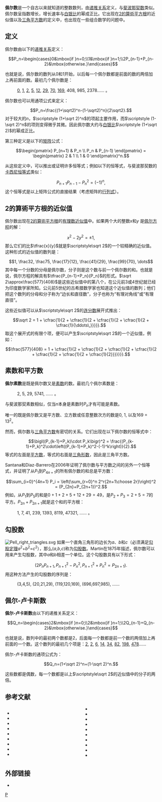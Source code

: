 '''佩尔数'''是一个自古以来就知道的整数数列，由[[递推关系|递推关系]]定义，与[[斐波那契数|斐波那契数]]类似。佩尔数呈指数增长，增长速率与[[白银比|白银比]]的幂成正比。它出现在[[2的算術平方根|2的算術平方根]]的近似值以及[[三角平方数|三角平方数]]的定义中，也出现在一些组合数学的问题中。

==定义==

佩尔数由以下的[[递推关系|递推关系]]定义：
:<math>P_n=\begin{cases}0&\mbox{if }n=0;\\1&\mbox{if }n=1;\\2P_{n-1}+P_{n-2}&\mbox{otherwise.}\end{cases}</math>

也就是说，佩尔数的数列从0和1开始，以后每一个佩尔数都是前面的数的两倍加上再前面的数。最初几个佩尔数是：
:[[0|0]], [[1|1]], [[2|2]], [[5|5]], [[12|12]], [[29|29]], [[70|70]], [[169|169]], 408, 985, 2378…… {{OEIS|id=A000129}}。

佩尔数也可以用通项公式来定义：
:<math>P_n=\frac{(1+\sqrt2)^n-(1-\sqrt2)^n}{2\sqrt2}.</math>
对于较大的''n''，<math>\scriptstyle (1+\sqrt 2)^n</math>的项起主要作用，而<math>\scriptstyle (1-\sqrt 2)^n</math>的项则变得微乎其微。因此佩尔数大约与[[白银比|白银比]]<math>\scriptstyle (1+\sqrt 2)</math>的幂成正比。

第三种定义是以下的[[矩阵|矩阵]]公式：
:<math>\begin{pmatrix} P_{n+1} & P_n \\ P_n & P_{n-1} \end{pmatrix} = \begin{pmatrix} 2 & 1 \\ 1 & 0 \end{pmatrix}^n.</math>

从这些定义中，可以推出或证明许多恒等式；例如以下的恒等式，与斐波那契数的[[卡西尼恒等式|卡西尼恒等式]]类似：
:<math>P_{n+1}P_{n-1}-P_n^2 = (-1)^n,</math>
这个恒等式是以上矩阵公式的直接结果（考虑矩阵的[[行列式|行列式]]）。

==2的算術平方根的近似值==

佩尔数出现在[[2的算術平方根|2的算術平方根]]的[[丢番图逼近|有理数近似值]]中。如果两个大的整数''x''和''y'' 是[[佩尔方程|佩尔方程]]的解：
:<math>\displaystyle x^2-2y^2=\pm 1,</math>
那么它们的比<math>\tfrac{x}{y}</math>就是<math>\scriptstyle\sqrt 2</math>的一个较精确的近似值。这种形式的近似值的数列是：
:<math>1, \frac32, \frac75, \frac{17}{12}, \frac{41}{29}, \frac{99}{70}, \dots</math>
其中每一个分数的分母是佩尔数，分子则是这个数与前一个佩尔数的和。也就是说，佩尔方程的解具有<math>\tfrac{P_{n-1}+P_n}{P_n}</math>的形式。<math>\sqrt 2\approx\frac{577}{408}</math>是这些近似值中的第八个，在公元前3或4世纪就已经为印度数学家所知。公元前5世纪的古希腊数学家也知道这个近似值的数列；他们把这个数列的分母和分子称为“边长和直径数”，分子也称为“有理对角线”或“有理直径”。

这些近似值可以从<math>\scriptstyle\sqrt 2</math>的[[连分数|连分数]]展开式推出：
:<math>\sqrt 2 = 1 + \cfrac{1}{2 + \cfrac{1}{2 + \cfrac{1}{2 + \cfrac{1}{2 + \cfrac{1}{\ddots\,}}}}}.</math>
取这个展开式的有限个项，便可以产生<math>\scriptstyle\sqrt 2</math>的一个近似值，例如：
:<math>\frac{577}{408} = 1 + \cfrac{1}{2 + \cfrac{1}{2 + \cfrac{1}{2 + \cfrac{1}{2 + \cfrac{1}{2 + \cfrac{1}{2 + \cfrac{1}{2}}}}}}}.</math>

==素数和平方数==

'''佩尔素数'''是既是佩尔数又是[[素数|素数]]的数。最初几个佩尔素数是：
:2, 5, 29, 5741, …… {{OEIS|id=A086383}}。
与斐波那契素数相似，仅当''n''本身是素数时<math>P_n</math>才有可能是素数。

唯一的既是佩尔数又是平方数、立方数或任意整数次方的数是0, 1, 以及169 = 13<sup>2</sup>。

然而，佩尔数与[[三角平方数|三角平方数]]有密切的关系。它们出现在以下佩尔数的恒等式中：
:<math>\bigl((P_{k-1}+P_k)\cdot P_k\bigr)^2 = \frac{(P_{k-1}+P_k)^2\cdot\left((P_{k-1}+P_k)^2-(-1)^k\right)}{2}.</math>
等式的左面是[[平方数|平方数]]，等式的右面是[[三角形数|三角形数]]，因此是三角平方数。

Santana和Diaz-Barrero在2006年证明了佩尔数与平方数之间的另外一个恒等式，并证明了从<math>P_1</math>到<math>P_{4n+1}</math>的所有佩尔数的和总是平方数：
:<math>\sum_{i=0}^{4n+1} P_i = \left(\sum_{r=0}^n 2^r{2n+1\choose 2r}\right)^2 = (P_{2n}+P_{2n+1})^2.</math>
例如，从<math>P_1</math>到<math>P_5</math>的和是<math>0+1+2+5+12+29=49</math>，是<math>P_2+P_3=2+5=7</math>的平方。<math>P_{2n}+P_{2n+1}</math>就是这个和的平方根：
:1, 7, 41, 239, 1393, 8119, 47321, …… {{OEIS|id=A002315}}。

==勾股数==

[[File:Pell_right_triangles.svg|thumb]]
如果一个直角三角形的边长为''a''、''b''和''c''（必须满足[[勾股定理|勾股定理]]''a''<sup>2</sup>+''b''<sup>2</sup>=''c''<sup>2</sup>），那么(''a'',''b'',''c'')称为[[勾股数|勾股数]]。Martin在1875年描述，佩尔数可以用来产生勾股数，其中''a''和''b''相差一个单位。这个勾股数具有以下形式：
:<math>(2P_{n}P_{n+1}, P_{n+1}^2 - P_{n}^2, P_{n+1}^2 + P_{n}^2=P_{2n+1}).</math>
用这种方法产生的勾股数的序列是：
:(3,4,5), (20,21,29), (119,120,169), (696,697,985), ……

==佩尔-卢卡斯数==

'''佩尔-卢卡斯数'''由以下的递推关系定义：
:<math>Q_n=\begin{cases}2&\mbox{if }n=0;\\2&\mbox{if }n=1;\\2Q_{n-1}+Q_{n-2}&\mbox{otherwise.}\end{cases}</math>

也就是说，数列中的最初两个数都是2，后面每一个数都是前一个数的两倍加上再前面的一个数。这个数列的最初几个项是{{OEIS|id=A002203}}：[[2|2]], [[2|2]], [[6|6]], [[14|14]], [[34|34]], [[82|82]], [[198|198]], [[478|478]]……

佩尔-卢卡斯数的通项公式为：
:<math>Q_n=(1+\sqrt 2)^n+(1-\sqrt 2)^n.</math>

这些数都是偶数，每一个数都是以上<math>\scriptstyle\sqrt 2</math>的近似值中的分子的两倍。

==参考文献==
<div class="references-small" style="-moz-column-count:2; column-count:2;">
*{{cite journal
 | author = Bicknell, Marjorie
 | title = A primer on the Pell sequence and related sequences
 | url = https://archive.org/details/sim_fibonacci-quarterly_1975-12_13_4/page/345
 | journal = [[Fibonacci_Quarterly|Fibonacci Quarterly]]
 | volume = 13
 | year = 1975
 | issue = 4
 | pages = 345–349
 | id = {{MathSciNet | id = 0387173}}}}
*{{cite journal
 | author = Cohn, J. H. E.
 | title = Perfect Pell powers
 | journal = [[Glasgow_Mathematical_Journal|Glasgow Mathematical Journal]]
 | volume = 38
 | year = 1996
 | issue = 1
 | pages = 19–20
 | id = {{MathSciNet | id = 1373953}}}}
*{{cite journal
 | author = Dutka, Jacques
 | title = On square roots and their representations
 | url = https://archive.org/details/sim_archive-for-history-of-exact-sciences_1986_36_1/page/21
 | journal = [[Archive_for_History_of_Exact_Sciences|Archive for History of Exact Sciences]]
 | volume = 36
 | issue = 1
 | year = 1986
 | pages = 21–39
 | doi = 10.1007/BF00357439
 | id = {{MathSciNet | id = 0863340}}}}
*{{cite journal
 | author = Ercolano, Joseph
 | title = Matrix generators of Pell sequences
 | url = https://archive.org/details/sim_fibonacci-quarterly_1979-02_17_1/page/71
 | journal = [[Fibonacci_Quarterly|Fibonacci Quarterly]]
 | volume = 17
 | year = 1979
 | issue = 1
 | pages = 71–77
 | id = {{MathSciNet | id = 0525602}}}}
*{{cite journal
 | author = Filep, László
 | title = Pythagorean side and diagonal numbers
 | journal = [[Acta_Mathematica_Academiae_Paedagogiace_Nyíregyháziensis|Acta Mathematica Academiae Paedagogiace Nyíregyháziensis]]
 | volume = 15
 | year = 1999
 | pages = 1–7
 | url = http://www.emis.de/journals/AMAPN/vol15/filep.pdf
 | access-date = 2008-09-18
 | archive-date = 2020-07-06
 | archive-url = https://web.archive.org/web/20200706013018/https://www.emis.de/journals/AMAPN/vol15/filep.pdf
 | dead-url = yes
 }}
*{{cite journal
 | author = Horadam, A. F.
 | title = Pell identities
 | url = https://archive.org/details/sim_fibonacci-quarterly_1971-05_9_3/page/245
 | journal = [[Fibonacci_Quarterly|Fibonacci Quarterly]]
 | volume = 9
 | year = 1971
 | issue = 3
 | pages = 245–252, 263
 | id = {{MathSciNet | id = 0308029}}}}
*{{cite journal
 | author = Kilic, Emrah; Tasci, Dursun
 | title = The linear algebra of the Pell matrix
 | journal = [[Boletín_de_la_Sociedad_Matemática_Mexicana|Boletín de la Sociedad Matemática Mexicana]], Tercera Serie
 | volume = 11
 | year = 2005
 | issue = 2
 | pages = 163–174
 | id = {{MathSciNet | id = 2207722}}}}
*{{cite journal
 | author = Knorr, Wilbur
 | authorlink = Wilbur Knorr
 | title = Archimedes and the measurement of the circle: A new interpretation
 | journal = [[Archive_for_History_of_Exact_Sciences|Archive for History of Exact Sciences]]
 | volume = 15
 | issue = 2
 | year = 1976
 | pages = 115–140
 | doi = 10.1007/BF00348496
 | id = {{MathSciNet | id = 0497462}}}}
*{{cite journal
 | author = Knorr, Wilbur
 | authorlink = Wilbur Knorr
 | title = "Rational diameters" and the discovery of incommensurability
 | url = https://archive.org/details/sim_american-mathematical-monthly_1998-05_105_5/page/421
 | journal = [[American_Mathematical_Monthly|American Mathematical Monthly]]
 | volume = 105
 | issue = 5
 | pages = 421–429
 | year = 1998
 | doi = 10.2307/3109803}}
*{{cite journal
 | author = Knuth, Donald E.
 | authorlink = Donald Knuth
 | title = Leaper graphs
 | url = https://archive.org/details/sim_mathematical-gazette_1994-11_78_483/page/274
 | journal = [[The_Mathematical_Gazette|The Mathematical Gazette]]
 | volume = 78
 | year = 1994
 | pages = 274–297
 | id = {{arxiv | archive = math.CO | id = 9411240}}
 | doi = 10.2307/3620202}}
*{{cite journal
 | author = Martin, Artemas
 | title = Rational right angled triangles nearly isosceles
 | journal = [[Annals_of_Mathematics|The Analyst]]
 | volume = 3
 | issue = 2
 | pages = 47–50
 | year = 1875
 | url = http://www.jstor.org/stable/2635906
 | doi = 10.2307/2635906
 | access-date = 2008-09-18
 | archive-date = 2022-05-25
 | archive-url = https://web.archive.org/web/20220525191508/https://www.jstor.org/stable/2635906
 }}
*{{cite conference
 | author = Pethő, A.
 | title = The Pell sequence contains only trivial perfect powers
 | booktitle = Sets, graphs, and numbers (Budapest, 1991)
 | publisher = Colloq. Math. Soc. János Bolyai, 60, North-Holland
 | date = 1992
 | pages = 561–568
 | id = {{MathSciNet | id = 1218218}}}}
*{{cite journal
 | author = Ridenhour, J. R.
 | title = Ladder approximations of irrational numbers
 | journal = [[Mathematics_Magazine|Mathematics Magazine]]
 | year = 1986
 | volume = 59
 | issue = 2
 | pages = 95–105
 | url = http://www.jstor.org/stable/2690427
 | access-date = 2008-09-18
 | archive-date = 2019-09-29
 | archive-url = https://web.archive.org/web/20190929010611/https://www.jstor.org/stable/2690427
 | dead-url = no
 }}
*{{cite journal 
 |author=Santana, S. F.; Diaz-Barrero, J. L. 
 |year=2006 
 |title=Some properties of sums involving Pell numbers 
 |journal=[[Missouri_Journal_of_Mathematical_Sciences|Missouri Journal of Mathematical Sciences]] 
 |volume=18 
 |issue=1 
 |url=http://www.math-cs.cmsu.edu/~mjms/2006.1/diazbar.pdf 
 |deadurl=yes 
 |archiveurl=https://web.archive.org/web/20070508133004/http://www.math-cs.cmsu.edu/~mjms/2006.1/diazbar.pdf 
 |archivedate=2007-05-08 
 |access-date=2008-09-18 
 }}
*{{cite journal
 | author = Sellers, James A.
 | title = Domino tilings and products of Fibonacci and Pell numbers
 | year = 2002
 | journal = [[Journal_of_Integer_Sequences|Journal of Integer Sequences]]
 | volume = 5
 | url = http://www.emis.de/journals/JIS/VOL5/Sellers/sellers4.pdf
 | id = {{MathSciNet | id = 1919941}}
 | access-date = 2008-09-18
 | archive-date = 2020-07-05
 | archive-url = https://web.archive.org/web/20200705231252/https://www.emis.de/journals/JIS/VOL5/Sellers/sellers4.pdf
 | dead-url = yes
 }}
*{{cite journal
 | author = Sesskin, Sam
 | title = A "converse" to Fermat's last theorem?
 | journal = [[Mathematics_Magazine|Mathematics Magazine]]
 | volume = 35
 | issue = 4
 | year = 1962
 | pages = 215–217
 | url = http://links.jstor.org/sici?sici=0025-570X(196209)35%3A4%3C215%3AA%22TFLT%3E2.0.CO%3B2-6}}
*{{cite journal
 | author = Thibaut, George
 | authorlink = George Thibaut
 | title = On the Súlvasútras
 | journal = [[Journal_of_the_Royal_Asiatic_Society_of_Bengal|Journal of the Royal Asiatic Society of Bengal]]
 | volume = 44
 | pages = 227–275
 | year = 1875}}
*{{cite journal
 | author = Thompson, D'Arcy Wentworth
 | authorlink = D'Arcy Wentworth Thompson
 | title = III.—Excess and defect: or the little more and the little less
 | journal = [[Mind_(journal)|Mind: New Series]]
 | year = 1929
 | volume = 38
 | issue = 149
 | pages = 43–55
 | url = http://www.jstor.org/stable/2249223
 | access-date = 2008-09-18
 | archive-date = 2019-10-13
 | archive-url = https://web.archive.org/web/20191013123643/https://www.jstor.org/stable/2249223
 | dead-url = no
 }}
*{{cite journal
 | author = Vedova, G. C.
 | title = Notes on Theon of Smyrna
 | url = https://archive.org/details/sim_american-mathematical-monthly_1951-12_58_10/page/675
 | journal = [[American_Mathematical_Monthly|American Mathematical Monthly]]
 | year = 1951
 | volume = 58
 | issue = 10
 | pages = 675–683
 | doi = 10.2307/2307978}}
</div>

==外部链接==

*{{mathworld | title = Pell Number | urlname = PellNumber}}

[[Category:整数数列|P]]